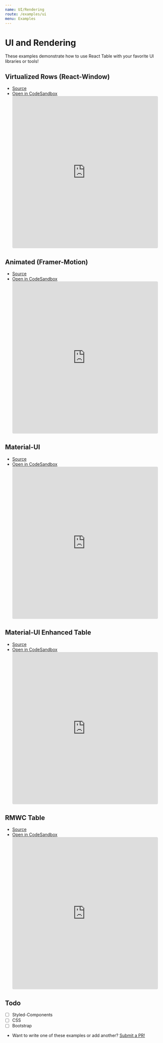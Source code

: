 ```yaml
---
name: UI/Rendering
route: /examples/ui
menu: Examples
---
```


# UI and Rendering

These examples demonstrate how to use React Table with your favorite UI libraries or tools!

## Virtualized Rows (React-Window)

- [Source](https://github.com/tannerlinsley/react-table/tree/master/examples/virtualized-rows)
- [Open in CodeSandbox](https://codesandbox.io/s/github/tannerlinsley/react-table/tree/master/examples/virtualized-rows)
  <iframe
    src="https://codesandbox.io/embed/github/tannerlinsley/react-table/tree/master/examples/virtualized-rows?autoresize=1&fontsize=14&module=%2Fsrc%2FApp.js&theme=dark"
    style="width:100%; height:500px; border:0; border-radius: 4px; overflow:hidden;"
    title="tannerlinsley/react-table: virtualized-rows"
    allow="geolocation; microphone; camera; midi; vr; accelerometer; gyroscope; payment; ambient-light-sensor; encrypted-media; usb"
    sandbox="allow-modals allow-forms allow-popups allow-scripts allow-same-origin"
  ></iframe>

## Animated (Framer-Motion)

- [Source](https://github.com/tannerlinsley/react-table/tree/master/examples/animated-framer-motion)
- [Open in CodeSandbox](https://codesandbox.io/s/github/tannerlinsley/react-table/tree/master/examples/animated-framer-motion)
  <iframe
    src="https://codesandbox.io/embed/github/tannerlinsley/react-table/tree/master/examples/animated-framer-motion?autoresize=1&fontsize=14&module=%2Fsrc%2FApp.js&theme=dark"
    style="width:100%; height:500px; border:0; border-radius: 4px; overflow:hidden;"
    title="tannerlinsley/react-table: animated-framer-motion"
    allow="geolocation; microphone; camera; midi; vr; accelerometer; gyroscope; payment; ambient-light-sensor; encrypted-media; usb"
    sandbox="allow-modals allow-forms allow-popups allow-scripts allow-same-origin"
  ></iframe>

## Material-UI

- [Source](https://github.com/tannerlinsley/react-table/tree/master/examples/material-UI-components)
- [Open in CodeSandbox](https://codesandbox.io/s/github/tannerlinsley/react-table/tree/master/examples/material-UI-components)
  <iframe
    src="https://codesandbox.io/embed/github/tannerlinsley/react-table/tree/master/examples/material-UI-components?autoresize=1&fontsize=14&module=%2Fsrc%2FApp.js&theme=dark"
    style="width:100%; height:500px; border:0; border-radius: 4px; overflow:hidden;"
    title="tannerlinsley/react-table: material-UI-components"
    allow="geolocation; microphone; camera; midi; vr; accelerometer; gyroscope; payment; ambient-light-sensor; encrypted-media; usb"
    sandbox="allow-modals allow-forms allow-popups allow-scripts allow-same-origin"
  ></iframe>

## Material-UI Enhanced Table

- [Source](https://github.com/tannerlinsley/react-table/tree/master/examples/material-UI-enhanced-table)
- [Open in CodeSandbox](https://codesandbox.io/s/github/tannerlinsley/react-table/tree/master/examples/material-UI-enhanced-table)
  <iframe
    src="https://codesandbox.io/embed/github/tannerlinsley/react-table/tree/master/examples/material-UI-enhanced-table?autoresize=1&fontsize=14&module=%2Fsrc%2FApp.js&theme=dark"
    style="width:100%; height:500px; border:0; border-radius: 4px; overflow:hidden;"
    title="tannerlinsley/react-table: material-UI-enhanced-table"
    allow="geolocation; microphone; camera; midi; vr; accelerometer; gyroscope; payment; ambient-light-sensor; encrypted-media; usb"
    sandbox="allow-modals allow-forms allow-popups allow-scripts allow-same-origin"
  ></iframe>

## RMWC Table

- [Source](https://github.com/tannerlinsley/react-table/tree/master/examples/rmwc-components)
- [Open in CodeSandbox](https://codesandbox.io/s/github/tannerlinsley/react-table/tree/master/examples/rmwc-components)
  <iframe
    src="https://codesandbox.io/s/github/tannerlinsley/react-table/tree/master/examples/rmwc-components?autoresize=1&fontsize=14&module=%2Fsrc%2FApp.js&theme=dark"
    style="width:100%; height:500px; border:0; border-radius: 4px; overflow:hidden;"
    title="tannerlinsley/react-table: rmwc-components"
    allow="geolocation; microphone; camera; midi; vr; accelerometer; gyroscope; payment; ambient-light-sensor; encrypted-media; usb"
    sandbox="allow-modals allow-forms allow-popups allow-scripts allow-same-origin"
  ></iframe>

## Todo

- [ ] Styled-Components
- [ ] CSS
- [ ] Bootstrap

* Want to write one of these examples or add another? [Submit a PR!](https://github.com/tannerlinsley/react-table/compare)
